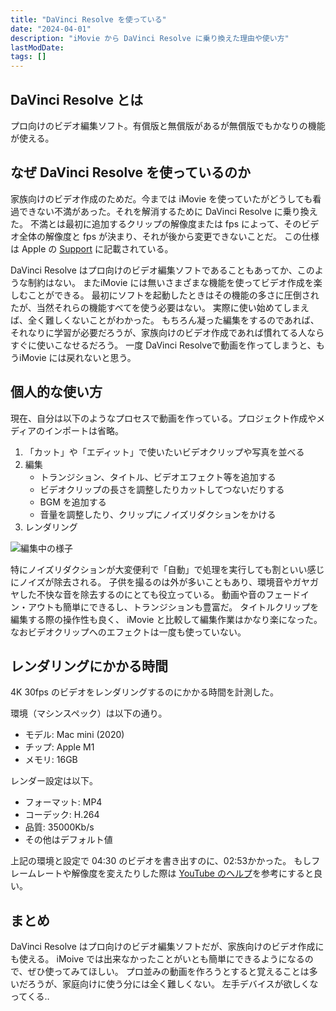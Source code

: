 ```yaml
---
title: "DaVinci Resolve を使っている"
date: "2024-04-01"
description: "iMovie から DaVinci Resolve に乗り換えた理由や使い方"
lastModDate:
tags: []
---
```


## DaVinci Resolve とは

プロ向けのビデオ編集ソフト。有償版と無償版があるが無償版でもかなりの機能が使える。

## なぜ DaVinci Resolve を使っているのか

家族向けのビデオ作成のためだ。今までは iMovie を使っていたがどうしても看過できない不満があった。それを解消するために DaVinci Resolve に乗り換えた。
不満とは最初に追加するクリップの解像度または fps によって、そのビデオ全体の解像度と fps が決まり、それが後から変更できないことだ。
この仕様は Apple の [Support](https://support.apple.com/ja-jp/102276) に記載されている。

DaVinci Resolve はプロ向けのビデオ編集ソフトであることもあってか、このような制約はない。
またiMovie には無いさまざまな機能を使ってビデオ作成を楽しむことができる。
最初にソフトを起動したときはその機能の多さに圧倒されたが、当然それらの機能すべてを使う必要はない。
実際に使い始めてしまえば、全く難しくないことがわかった。
もちろん凝った編集をするのであれば、それなりに学習が必要だろうが、家族向けのビデオ作成であれば慣れてる人ならすぐに使いこなせるだろう。
一度 DaVinci Resolveで動画を作ってしまうと、もうiMovie には戻れないと思う。

## 個人的な使い方

現在、自分は以下のようなプロセスで動画を作っている。プロジェクト作成やメディアのインポートは省略。

1. 「カット」や「エディット」で使いたいビデオクリップや写真を並べる
1. 編集
    - トランジション、タイトル、ビデオエフェクト等を追加する
    - ビデオクリップの長さを調整したりカットしてつないだりする
    - BGM を追加する
    - 音量を調整したり、クリップにノイズリダクションをかける
1. レンダリング

<Image src="https://i.imgur.com/g8gUwPil.jpg" alt="編集中の様子" />

特にノイズリダクションが大変便利で「自動」で処理を実行しても割といい感じにノイズが除去される。
子供を撮るのは外が多いこともあり、環境音やガヤガヤした不快な音を除去するのにとても役立っている。
動画や音のフェードイン・アウトも簡単にできるし、トランジションも豊富だ。
タイトルクリップを編集する際の操作性も良く、 iMovie と比較して編集作業はかなり楽になった。
なおビデオクリップへのエフェクトは一度も使っていない。

## レンダリングにかかる時間

4K 30fps のビデオをレンダリングするのにかかる時間を計測した。

環境（マシンスペック）は以下の通り。

- モデル: Mac mini (2020)
- チップ: Apple M1
- メモリ: 16GB

レンダー設定は以下。

- フォーマット: MP4
- コーデック: H.264
- 品質: 35000Kb/s
- その他はデフォルト値

上記の環境と設定で 04:30 のビデオを書き出すのに、02:53かかった。
もしフレームレートや解像度を変えたりした際は [YouTube のヘルプ](https://support.google.com/youtube/answer/1722171?hl=ja)を参考にすると良い。

## まとめ

DaVinci Resolve はプロ向けのビデオ編集ソフトだが、家族向けのビデオ作成にも使える。
iMoive では出来なかったことがいとも簡単にできるようになるので、ぜひ使ってみてほしい。
プロ並みの動画を作ろうとすると覚えることは多いだろうが、家庭向けに使う分には全く難しくない。
左手デバイスが欲しくなってくる‥